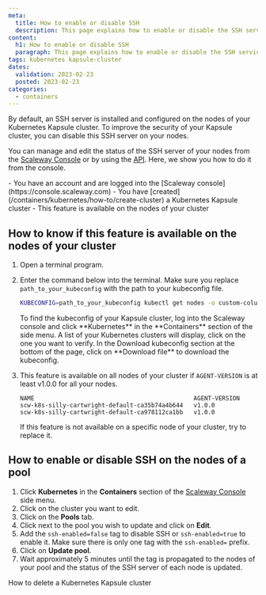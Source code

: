 ```yaml
---
meta:
  title: How to enable or disable SSH
  description: This page explains how to enable or disable the SSH service in your nodes
content:
  h1: How to enable or disable SSH
  paragraph: This page explains how to enable or disable the SSH service in your nodes
tags: kubernetes kapsule-cluster
dates:
  validation: 2023-02-23
  posted: 2023-02-23
categories:
  - containers
---
```


By default, an SSH server is installed and configured on the nodes of your Kubernetes Kapsule cluster.
To improve the security of your Kapsule cluster, you can disable this SSH server on your nodes.

You can manage and edit the status of the SSH server of your nodes from the [Scaleway Console](https://console.scaleway.com) or by using the [API](https://developers.scaleway.com/en/).
Here, we show you how to do it from the console.

<Macro id="iam-requirements" />

<Message type="requirement">
  - You have an account and are logged into the [Scaleway console](https://console.scaleway.com)
  - You have [created](/containers/kubernetes/how-to/create-cluster) a Kubernetes Kapsule cluster
  - This feature is available on the nodes of your cluster
</Message>

## How to know if this feature is available on the nodes of your cluster

1. Open a terminal program.
2. Enter the command below into the terminal. Make sure you replace `path_to_your_kubeconfig` with the path to your kubeconfig file.
    ```bash
    KUBECONFIG=path_to_your_kubeconfig kubectl get nodes -o custom-columns=NAME:.metadata.name,"AGENT-VERSION":".metadata.annotations.k8s\.scaleway\.com/agent-version"
    ```

    <Message type="tip">
      To find the kubeconfig of your Kapsule cluster, log into the Scaleway console and click **Kubernetes** in the **Containers** section of the side menu.
      A list of your Kubernetes clusters will display, click on the one you want to verify. In the Download kubeconfig section at the bottom of the page, click on **Download file** to download the kubeconfig.
    </Message>
3. This feature is available on all nodes of your cluster if `AGENT-VERSION` is at least v1.0.0 for all your nodes.
    ```
    NAME                                             AGENT-VERSION
    scw-k8s-silly-cartwright-default-ca35b74a4b644   v1.0.0
    scw-k8s-silly-cartwright-default-ca978112ca1bb   v1.0.0
    ```
    <Message type="tip">
      If this feature is not available on a specific node of your cluster, try to replace it.
    </Message>

## How to enable or disable SSH on the nodes of a pool

1. Click **Kubernetes** in the **Containers** section of the [Scaleway Console](https://console.scaleway.com) side menu.
2. Click on the cluster you want to edit.
3. Click on the **Pools** tab.
   <Lightbox src="scaleway-kapsule_pools.webp" alt="" />
4. Click <Icon name="more" /> next to the pool you wish to update and click on **Edit**.
5. Add the `ssh-enabled=false` tag to disable SSH or `ssh-enabled=true` to enable it. Make sure there is only one tag with the `ssh-enabled=` prefix.
6. Click on **Update pool**.
7. Wait approximately 5 minutes until the tag is propagated to the nodes of your pool and the status of the SSH server of each node is updated.

<Navigation title="See Also">
  <PreviousButton to="/containers/kubernetes/how-to/delete-cluster/">How to delete a Kubernetes Kapsule cluster</PreviousButton>
</Navigation>
